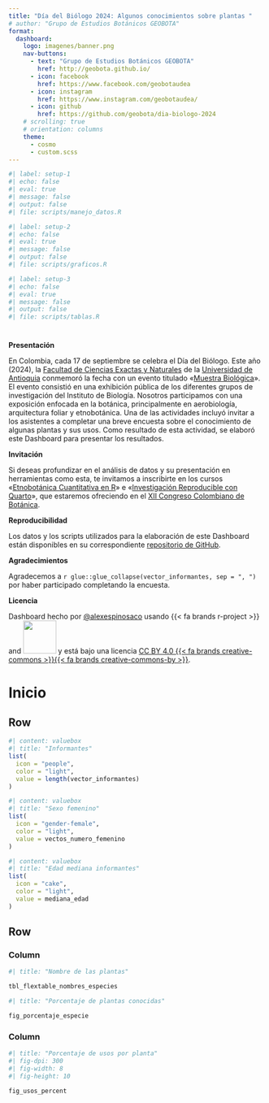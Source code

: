 ```yaml
---
title: "Día del Biólogo 2024: Algunos conocimientos sobre plantas "
# author: "Grupo de Estudios Botánicos GEOBOTA"
format: 
  dashboard:
    logo: imagenes/banner.png
    nav-buttons:
      - text: "Grupo de Estudios Botánicos GEOBOTA"
        href: http://geobota.github.io/
      - icon: facebook
        href: https://www.facebook.com/geobotaudea
      - icon: instagram
        href: https://www.instagram.com/geobotaudea/
      - icon: github
        href: https://github.com/geobota/dia-biologo-2024
    # scrolling: true
    # orientation: columns
    theme: 
      - cosmo
      - custom.scss
---
```


```r
#| label: setup-1
#| echo: false
#| eval: true
#| message: false
#| output: false
#| file: scripts/manejo_datos.R
```

```r
#| label: setup-2
#| echo: false
#| eval: true
#| message: false
#| output: false
#| file: scripts/graficos.R
```

```r
#| label: setup-3
#| echo: false
#| eval: true
#| message: false
#| output: false
#| file: scripts/tablas.R
```

# {.sidebar}

**Presentación**

En Colombia, cada 17 de septiembre se celebra el Día del Biólogo. Este año (2024), la [Facultad de Ciencias Exactas y Naturales](https://www.udea.edu.co/wps/portal/udea/web/inicio/unidades-academicas/ciencias-exactas-naturales) de la [Universidad de Antioquia](https://www.udea.edu.co) conmemoró la fecha con un evento titulado «[Muestra Biológica](https://www.instagram.com/p/DABawn0Ol2x/)». El evento consistió en una exhibición pública de los diferentes grupos de investigación del Instituto de Biología. Nosotros participamos con una exposición enfocada en la botánica, principalmente en aerobiología, arquitectura foliar y etnobotánica. Una de las actividades incluyó invitar a los asistentes a completar una breve encuesta sobre el conocimiento de algunas plantas y sus usos. Como resultado de esta actividad, se elaboró este Dashboard para presentar los resultados.

**Invitación**

Si deseas profundizar en el análisis de datos y su presentación en herramientas como esta, te invitamos a inscribirte en los cursos «[Etnobotánica Cuantitativa en R](https://geobota.github.io/xii-ccb-etnobotanica/)» e «[Investigación Reproducible con Quarto](https://geobota.github.io/xii-ccb-quarto/)», que estaremos ofreciendo en el [XII Congreso Colombiano de Botánica](https://congresobotanica.org).

**Reproducibilidad**

Los datos y los scripts utilizados para la elaboración de este Dashboard están disponibles en su correspondiente [repositorio de GitHub](https://github.com/geobota/dia-biologo-2024).

**Agradecimientos**

Agradecemos a `r glue::glue_collapse(vector_informantes, sep = ", ")` por haber participado completando la encuesta.

**Licencia**

Dashboard hecho por [\@alexespinosaco](https://alexespinosaco.github.io) usando {{< fa brands r-project >}} and [![](https://quarto.org/quarto.png){fig-alt="Quarto" width=65px}](https://quarto.org/) y está bajo una licencia [CC BY 4.0 {{< fa brands creative-commons >}}{{< fa brands creative-commons-by >}}](https://creativecommons.org/licenses/by/4.0/).

# Inicio

## Row

```r
#| content: valuebox
#| title: "Informantes"
list(
  icon = "people",
  color = "light",
  value = length(vector_informantes)
)
```

```r
#| content: valuebox
#| title: "Sexo femenino"
list(
  icon = "gender-female",
  color = "light",
  value = vectos_numero_femenino
)
```

```r
#| content: valuebox
#| title: "Edad mediana informantes"
list(
  icon = "cake",
  color = "light",
  value = mediana_edad
)
```

## Row

### Column

```r
#| title: "Nombre de las plantas"

tbl_flextable_nombres_especies
```

```r
#| title: "Porcentaje de plantas conocidas"

fig_porcentaje_especie
```

### Column

```r
#| title: "Porcentaje de usos por planta"
#| fig-dpi: 300
#| fig-width: 8
#| fig-height: 10

fig_usos_percent
```
